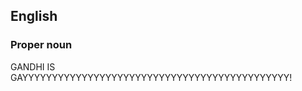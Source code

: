 ==English==
===Proper noun===
{{en-proper noun}}
GANDHI IS GAYYYYYYYYYYYYYYYYYYYYYYYYYYYYYYYYYYYYYYYYYYYYY!